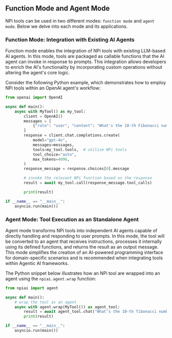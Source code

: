 ## Function Mode and Agent Mode

NPi tools can be used in two different modes: `function mode` and `agent mode`. Below we delve into each mode and its applications.

### Function Mode: Integration with Existing AI Agents

Function mode enables the integration of NPi tools with existing LLM-based AI agents. In this mode, tools are packaged as callable functions that the AI agent can invoke in response to prompts. This integration allows developers to enrich the AI's functionality by incorporating custom operations without altering the agent's core logic.

Consider the following Python example, which demonstrates how to employ NPi tools within an OpenAI agent's workflow:

```python filename="function_mode.py" {4, 12, 18-19}
from openai import OpenAI

async def main():
    async with MyTool() as my_tool:
        client = OpenAI()
        messages = [
            {"role": "user", "content": "What's the 10-th Fibonacci number?"}
        ]
        response = client.chat.completions.create(
            model="gpt-4o",
            messages=messages,
            tools=my_tool.tools,  # utilize NPi tools
            tool_choice="auto",
            max_tokens=4096,
        )
        response_message = response.choices[0].message

        # invoke the relevant NPi function based on the response
        result = await my_tool.call(response_message.tool_calls)

        print(result)

if __name__ == "__main__":
    asyncio.run(main())
```

### Agent Mode: Tool Execution as an Standalone Agent

Agent mode transforms NPi tools into independent AI agents capable of directly handling and responding to user prompts. In this mode, the tool will be converted to an agent that receives instructions, processes it internally using its defined functions, and returns the result as an output message. This mode simplifies the creation of an AI-powered programming interface for domain-specific scenarios and is recommended when integrating tools within Agentic AI frameworks.

The Python snippet below illustrates how an NPi tool are wrapped into an agent using the `npiai.agent.wrap` function:

```python filename="main.py" {1, 4-5}
from npiai import agent

async def main():
    # wrap the tool as an agent
    async with agent.wrap(MyTool()) as agent_tool:
        result = await agent_tool.chat("What's the 10-th fibonacci number?")
        print(result)

if __name__ == "__main__":
    asyncio.run(main())
```
